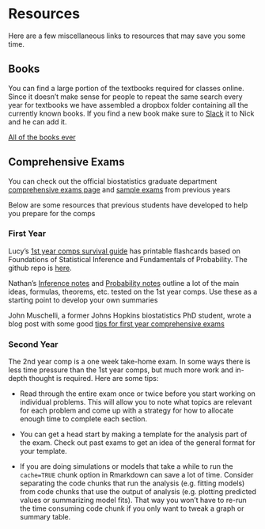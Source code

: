 # Resources {#resources}

Here are a few miscellaneous links to resources that may save you some time. 

## Books

You can find a large portion of the textbooks required for classes online. Since it doesn't make sense for people to repeat the same search every year for textbooks we have assembled a dropbox folder containing all the currently known books. If you find a new book make sure to [Slack](https://biostats.slack.com) it to Nick and he can add it. 

[All of the books ever](https://www.dropbox.com/sh/mea9q94nletfsdy/AACD5QC_-RZKfBakR6qSXVrSa?dl=0)

## Comprehensive Exams 

You can check out the official biostatistics graduate department [comprehensive exams page](https://www.vanderbilt.edu/biostatistics-graduate/current-program/comprehensive-examinations/) and [sample exams](https://www.vanderbilt.edu//biostatistics-graduate/current-program/comprehensive-examinations/sample-exams/) from previous years

Below are some resources that previous students have developed to help you prepare for the comps

### First Year

Lucy's [1st year comps survival guide](https://github.com/LucyMcGowan/comps-survival-guide) has printable flashcards based on Foundations of Statistical Inference and Fundamentals of Probability. The github repo is [here](https://github.com/LucyMcGowan/comps-survival-guide).

Nathan's [Inference notes](figs/comp_inf_notes.pdf) and [Probability notes](figs/comp_prob_notes.pdf) outline a lot of the main ideas, formulas, theorems, etc. tested on the 1st year comps. Use these as a starting point to develop your own summaries

John Muschelli, a former Johns Hopkins biostatistics PhD student, wrote a blog post with some good [tips for first year comprehensive exams](https://hopstat.wordpress.com/2016/03/28/tips-for-first-year-comprehensive-exams/)

### Second Year

The 2nd year comp is a one week take-home exam. In some ways there is less time pressure than the 1st year comps, but much more work and in-depth thought is required. Here are some tips:

* Read through the entire exam once or twice before you start working on individual problems. This will allow you to note what topics are relevant for each problem and come up with a strategy for how to allocate enough time to complete each section.

* You can get a head start by making a template for the analysis part of the exam. Check out past exams to get an idea of the general format for your template.

* If you are doing simulations or models that take a while to run the `cache=TRUE` chunk option in Rmarkdown can save a lot of time. Consider separating the code chunks that run the analysis (e.g. fitting models) from code chunks that use the output of analysis (e.g. plotting predicted values or summarizing model fits). That way you won't have to re-run the time consuming code chunk if you only want to tweak a graph or summary table.




